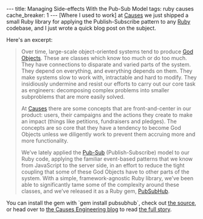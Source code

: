 ---
title: Managing Side-effects With the Pub-Sub Model
tags: ruby causes
cache_breaker: 1
---
[Where I used to work] at [[Causes]] we just shipped a small Ruby library for applying the Publish-Subscribe pattern to any [[Ruby]] codebase, and I just wrote a quick blog post on the subject.

Here's an excerpt:

<blockquote>Over time, large-scale object-oriented systems tend to produce [http://en.wikipedia.org/wiki/God_object God Objects]. These are classes which know too much or do too much. They have connections to disparate and varied parts of the system. They depend on everything, and everything depends on them. They make systems slow to work with, intractable and hard to modify. They insidiously undermine and resist our efforts to carry out our core task as engineers: decomposing complex problems into smaller subproblems that are more easily solved.

At [http://www.causes.com/ Causes] there are some concepts that are front-and-center in our product: users, their campaigns and the actions they create to make an impact (things like petitions, fundraisers and pledges). The concepts are so core that they have a tendency to become God Objects unless we diligently work to prevent them accruing more and more functionality.

We’ve lately applied the [https://en.wikipedia.org/wiki/Publish%E2%80%93subscribe_pattern Pub-Sub] (Publish-Subscribe) model to our Ruby code, applying the familiar event-based patterns that we know from JavaScript to the server side, in an effort to reduce the tight coupling that some of these God Objects have to other parts of the system. With a simple, framework-agnostic Ruby library, we’ve been able to significantly tame some of the complexity around these classes, and we’ve released it as a Ruby gem, [https://github.com/causes/pubsubhub PubSubHub].</blockquote>

You can install the gem with `gem install pubsubhub`, check out [https://github.com/causes/pubsubhub the source], or head over to [http://causes.github.io/blog the Causes Engineering blog] to read [http://causes.github.io/blog/2013/08/08/managing-side-effects-with-the-publish-subscribe-model/ the full story].
